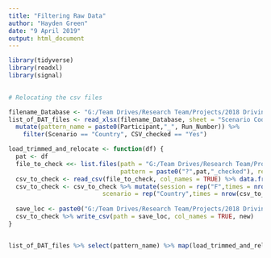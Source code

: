 ```yaml
---
title: "Filtering Raw Data"
author: "Hayden Green"
date: "9 April 2019"
output: html_document
---
```



```r
library(tidyverse)
library(readxl)
library(signal)
    


```




```r
# Relocating the csv files

filename_Database <- "G:/Team Drives/Research Team/Projects/2018 Driving Sim Reproducibility/File Reference Database.xlsx"  
list_of_DAT_files <- read_xlsx(filename_Database, sheet = "Scenario Coding") %>% 
  mutate(pattern_name = paste0(Participant,"_", Run_Number)) %>% 
    filter(Scenario == "Country", CSV_checked == "Yes")

load_trimmed_and_relocate <- function(df) {
  pat <- df
  file_to_check <<- list.files(path = "G:/Team Drives/Research Team/Projects/2018 Driving Sim Reproducibility/3_Raw Data/",
                               pattern = paste0("?",pat,"_checked"), recursive = TRUE, full.names = TRUE)
  csv_to_check <- read_csv(file_to_check, col_names = TRUE) %>% data.frame() %>% as_tibble()
  csv_to_check <- csv_to_check %>% mutate(session = rep("F",times = nrow(csv_to_check)) ,
                          scenario = rep("Country",times = nrow(csv_to_check)))
  
  save_loc <- paste0("G:/Team Drives/Research Team/Projects/2018 Driving Sim Reproducibility/7_Filtered_data/",pat,"_checked.csv")
  csv_to_check %>% write_csv(path = save_loc, col_names = TRUE, new)
}


list_of_DAT_files %>% select(pattern_name) %>% map(load_trimmed_and_relocate)




```



